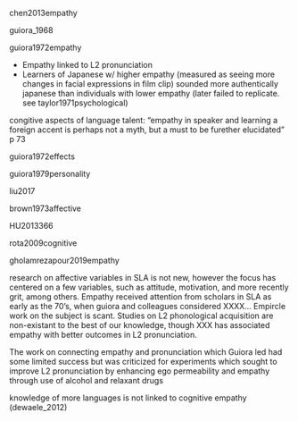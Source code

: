 chen2013empathy

guiora_1968

guiora1972empathy

- Empathy linked to L2 pronunciation
- Learners of Japanese w/ higher empathy (measured as seeing more changes in facial expressions in film clip) sounded more authentically japanese than individuals with lower empathy (later failed to replicate. see taylor1971psychological)


congitive aspects of language talent: "empathy in speaker and learning a foreign accent is perhaps not a myth, but a must to be furether elucidated" p 73

guiora1972effects

guiora1979personality

liu2017


brown1973affective

HU2013366

rota2009cognitive


gholamrezapour2019empathy






research on affective variables in SLA is not new, however the focus has centered on a few variables, such as attitude, motivation, and more recently grit, among others. 
Empathy received attention from scholars in SLA as early as the 70's, when guiora and colleagues considered XXXX... 
Empircle work on the subject is scant. 
Studies on L2 phonological acquisition are non-existant to the best of our knowledge, though XXX has associated empathy with better outcomes in L2 pronunciation. 

The work on connecting empathy and pronunciation which Guiora led had some limited success but was criticized for experiments which sought to improve L2 pronunciation by enhancing ego permeability and empathy through use of alcohol and relaxant drugs


knowledge of more languages is not linked to cognitive empathy (dewaele_2012)
